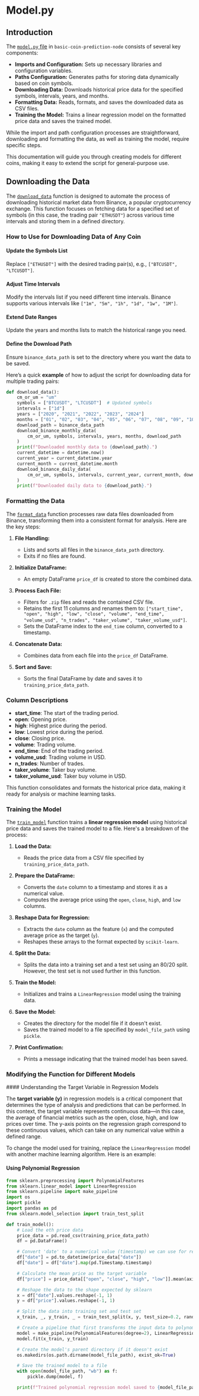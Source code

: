 
# Model.py

## Introduction

The [`model.py` file](https://github.com/allora-network/basic-coin-prediction-node/blob/main/model.py) in `basic-coin-prediction-node` consists of several key components:

- **Imports and Configuration:** Sets up necessary libraries and configuration variables.
- **Paths Configuration:** Generates paths for storing data dynamically based on coin symbols.
- **Downloading Data:** Downloads historical price data for the specified symbols, intervals, years, and months.
- **Formatting Data:** Reads, formats, and saves the downloaded data as CSV files.
- **Training the Model:** Trains a linear regression model on the formatted price data and saves the trained model.

While the import and path configuration processes are straightforward, downloading and formatting the data, as well as training the model, require specific steps. 

This documentation will guide you through creating models for different coins, making it easy to extend the script for general-purpose use.

## Downloading the Data

The [`download_data`](https://github.com/allora-network/basic-coin-prediction-node/blob/5d70e9feee7d1e7725c7602427b6856e7ffbe479/model.py#L16) function is designed to automate the process of downloading historical market data from Binance, a popular cryptocurrency exchange. 
This function focuses on fetching data for a specified set of symbols (in this case, the trading pair `"ETHUSDT"`) across various time intervals and storing them in a defined directory. 

### How to Use for Downloading Data of Any Coin

#### Update the Symbols List

Replace `["ETHUSDT"]` with the desired trading pair(s), e.g., `["BTCUSDT", "LTCUSDT"]`.

#### Adjust Time Intervals

Modify the intervals list if you need different time intervals. Binance supports various intervals like `["1m", "5m", "1h", "1d", "1w", "1M"]`.

#### Extend Date Ranges

Update the years and months lists to match the historical range you need.

#### Define the Download Path 

Ensure `binance_data_path` is set to the directory where you want the data to be saved.

Here’s a quick **example** of how to adjust the script for downloading data for multiple trading pairs:

```python
def download_data():
    cm_or_um = "um"
    symbols = ["BTCUSDT", "LTCUSDT"]  # Updated symbols
    intervals = ["1d"]
    years = ["2020", "2021", "2022", "2023", "2024"]
    months = ["01", "02", "03", "04", "05", "06", "07", "08", "09", "10", "11", "12"]
    download_path = binance_data_path
    download_binance_monthly_data(
        cm_or_um, symbols, intervals, years, months, download_path
    )
    print(f"Downloaded monthly data to {download_path}.")
    current_datetime = datetime.now()
    current_year = current_datetime.year
    current_month = current_datetime.month
    download_binance_daily_data(
        cm_or_um, symbols, intervals, current_year, current_month, download_path
    )
    print(f"Downloaded daily data to {download_path}.")
```

### Formatting the Data

The [`format_data`](https://github.com/allora-network/basic-coin-prediction-node/blob/5d70e9feee7d1e7725c7602427b6856e7ffbe479/model.py#L36) function processes raw data files downloaded from Binance, transforming them into a consistent format for analysis. Here are the key steps:

1. **File Handling:**
   - Lists and sorts all files in the `binance_data_path` directory.
   - Exits if no files are found.

2. **Initialize DataFrame:**
   - An empty DataFrame `price_df` is created to store the combined data.

3. **Process Each File:**
   - Filters for `.zip` files and reads the contained CSV file.
   - Retains the first 11 columns and renames them to: `["start_time", "open", "high", "low", "close", "volume", "end_time", "volume_usd", "n_trades", "taker_volume", "taker_volume_usd"]`.
   - Sets the DataFrame index to the `end_time` column, converted to a timestamp.

4. **Concatenate Data:**
   - Combines data from each file into the `price_df` DataFrame.

5. **Sort and Save:**
   - Sorts the final DataFrame by date and saves it to `training_price_data_path`.

### Column Descriptions

- **start_time**: The start of the trading period.
- **open**: Opening price.
- **high**: Highest price during the period.
- **low**: Lowest price during the period.
- **close**: Closing price.
- **volume**: Trading volume.
- **end_time**: End of the trading period.
- **volume_usd**: Trading volume in USD.
- **n_trades**: Number of trades.
- **taker_volume**: Taker buy volume.
- **taker_volume_usd**: Taker buy volume in USD.

This function consolidates and formats the historical price data, making it ready for analysis or machine learning tasks.

### Training the Model

The [`train_model`](https://github.com/allora-network/basic-coin-prediction-node/blob/5d70e9feee7d1e7725c7602427b6856e7ffbe479/model.py#L75) function trains a **linear regression model** using historical price data and saves the trained model to a file. Here's a breakdown of the process:

1. **Load the Data:**
   - Reads the price data from a CSV file specified by `training_price_data_path`.

2. **Prepare the DataFrame:**
   - Converts the `date` column to a timestamp and stores it as a numerical value.
   - Computes the average price using the `open`, `close`, `high`, and `low` columns.

3. **Reshape Data for Regression:**
   - Extracts the `date` column as the feature (`x`) and the computed average price as the target (`y`).
   - Reshapes these arrays to the format expected by `scikit-learn`.

4. **Split the Data:**
   - Splits the data into a training set and a test set using an 80/20 split. However, the test set is not used further in this function.

5. **Train the Model:**
   - Initializes and trains a `LinearRegression` model using the training data.

6. **Save the Model:**
   - Creates the directory for the model file if it doesn't exist.
   - Saves the trained model to a file specified by `model_file_path` using `pickle`.

7. **Print Confirmation:**
   - Prints a message indicating that the trained model has been saved.

### Modifying the Function for Different Models

<Callout>
#### Understanding the Target Variable in Regression Models

The **target variable (y)** in regression models is a critical component that determines the type of analysis and predictions that can be performed. In this context, the target variable represents continuous data—in this case, the average of financial metrics such as the open, close, high, and low prices over time. The y-axis points on the regression graph correspond to these continuous values, which can take on any numerical value within a defined range.
</Callout>

To change the model used for training, replace the `LinearRegression` model with another machine learning algorithm. Here is an example:

#### Using Polynomial Regression

```python
from sklearn.preprocessing import PolynomialFeatures
from sklearn.linear_model import LinearRegression
from sklearn.pipeline import make_pipeline
import os
import pickle
import pandas as pd
from sklearn.model_selection import train_test_split

def train_model():
    # Load the eth price data
    price_data = pd.read_csv(training_price_data_path)
    df = pd.DataFrame()

    # Convert 'date' to a numerical value (timestamp) we can use for regression
    df["date"] = pd.to_datetime(price_data["date"])
    df["date"] = df["date"].map(pd.Timestamp.timestamp)

    # Calculate the mean price as the target variable
    df["price"] = price_data[["open", "close", "high", "low"]].mean(axis=1)

    # Reshape the data to the shape expected by sklearn
    x = df["date"].values.reshape(-1, 1)
    y = df["price"].values.reshape(-1, 1)

    # Split the data into training set and test set
    x_train, _, y_train, _ = train_test_split(x, y, test_size=0.2, random_state=0)

    # Create a pipeline that first transforms the input data to polynomial features and then fits a linear model
    model = make_pipeline(PolynomialFeatures(degree=2), LinearRegression())
    model.fit(x_train, y_train)

    # Create the model's parent directory if it doesn't exist
    os.makedirs(os.path.dirname(model_file_path), exist_ok=True)

    # Save the trained model to a file
    with open(model_file_path, "wb") as f:
        pickle.dump(model, f)

    print(f"Trained polynomial regression model saved to {model_file_path}")
```